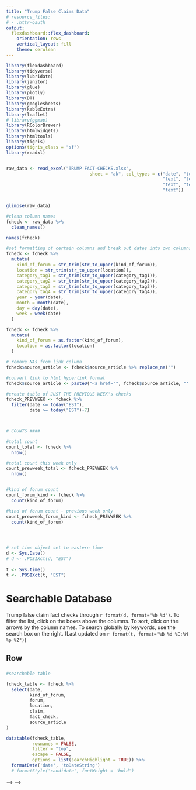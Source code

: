 ```yaml
---
title: "Trump False Claims Data"
# resource_files:
# - .httr-oauth
output:
  flexdashboard::flex_dashboard:
    orientation: rows
    vertical_layout: fill
    theme: cerulean
---
```


```r

library(flexdashboard)
library(tidyverse)
library(lubridate)
library(janitor)
library(glue)
library(plotly)
library(DT)
library(googlesheets)
library(kableExtra)
library(leaflet)
# library(ggmap)
library(RColorBrewer)
library(htmlwidgets)
library(htmltools)
library(tigris)
options(tigris_class = "sf")
library(readxl)


raw_data <- read_excel("TRUMP FACT-CHECKS.xlsx", 
                                sheet = "ak", col_types = c("date", "text", 
                                                            "text", "text", "text", "text", "text", 
                                                            "text", "text", "text", "numeric", 
                                                            "text"))


glimpse(raw_data)

#clean column names
fcheck <- raw_data %>% 
  clean_names() 

names(fcheck)

#set formatting of certain columns and break out dates into own columns
fcheck <- fcheck %>% 
  mutate(
    kind_of_forum = str_trim(str_to_upper(kind_of_forum)),
    location = str_trim(str_to_upper(location)),
    category_tag1 = str_trim(str_to_upper(category_tag1)),
    category_tag2 = str_trim(str_to_upper(category_tag2)),
    category_tag3 = str_trim(str_to_upper(category_tag3)),
    category_tag4 = str_trim(str_to_upper(category_tag4)),
    year = year(date),
    month = month(date),
    day = day(date),
    week = week(date)
  )

fcheck <- fcheck %>% 
  mutate(
    kind_of_forum = as.factor(kind_of_forum),
    location = as.factor(location)
  )

# remove NAs from link column 
fcheck$source_article <- fcheck$source_article %>% replace_na("")

#convert link to html hyperlink format
fcheck$source_article <- paste0("<a href='", fcheck$source_article, "' target='_blank'>", fcheck$source_article, "</a>")

#create table of JUST THE PREVIOUS WEEK's checks
fcheck_PREVWEEK <- fcheck %>%
  filter(date <= today("EST"),
         date >= today("EST")-7)



# COUNTS ####

#total count
count_total <- fcheck %>% 
  nrow()

#total count this week only
count_prevweek_total <- fcheck_PREVWEEK %>% 
  nrow()


#kind of forum count
count_forum_kind <- fcheck %>% 
  count(kind_of_forum) 

#kind of forum count - previous week only
count_prevweek_forum_kind <- fcheck_PREVWEEK %>% 
  count(kind_of_forum) 




# set time object set to eastern time
d <- Sys.Date()
# d <- .POSIXct(d, "EST")
  
t <- Sys.time()
t <- .POSIXct(t, "EST")

```


Searchable Database 
===================================== 
Trump false claim fact checks through `r format(d, format="%b %d")`. To filter the list, click on the boxes above the columns. To sort, click on the arrows by the column names. To search globally by keywords, use the search box on the right. 
(Last updated on `r format(t, format="%B %d %I:%M %p %Z")`)


Row 
-----------------------------------------------------------------------

### {data-width=800}

```r

#searchable table

fcheck_table <- fcheck %>% 
  select(date,
         kind_of_forum,
         forum,
         location,
         claim,
         fact_check,
         source_article
)

datatable(fcheck_table, 
          rownames = FALSE, 
          filter = "top",
          escape = FALSE,
          options = list(searchHighlight = TRUE)) %>% 
  formatDate('date', 'toDateString')  
  # formatStyle('candidate', fontWeight = 'bold')


```


<!-- Summary Counts  -->
<!-- ===================================== -->


<!-- Row {data-height=200} -->
<!-- ----------------------------------------------------------------------- -->

<!-- ### Total CNN Fact Checks -->

<!-- ```{r} -->

<!-- tot <- nrow(fcheck) -->

<!-- valueBox(tot, icon = "fa-pencil", color = "lightblue") -->


<!-- ``` -->

<!-- ### Total candidates included -->

<!-- ```{r} -->

<!-- valueBox(cands_included, icon = "fa-users", color = "#A8E9A8") -->


<!-- ``` -->

<!-- ### Total number of subjects -->

<!-- ```{r} -->

<!-- valueBox(subjects_included, icon = "fa-book", color = "#f4a8a7") -->


<!-- ``` -->


<!-- Row {data-height=800} -->
<!-- ----------------------------------------------------------------------- -->


<!-- ### Totals by truth spectrum -->

<!-- ```{r} -->

<!-- byspectrum <- fcheck %>%  -->
<!--   count(spectrum_of_truth)  -->


<!-- d <- ggplot(data = byspectrum, aes(x = reorder(spectrum_of_truth, -n), y = n)) + -->
<!--   geom_col( -->
<!--     # color = "#848484", -->
<!--     fill = "lightblue") + -->
<!--   # coord_flip() + -->
<!--   theme_minimal() -->

<!-- d2 <- d + labs(x ="", y = "") + -->
<!--   theme(plot.title = element_text(hjust = 0.5)) + -->
<!--   # scale_fill_manual(values=cbPalette) + -->
<!--   theme(legend.title=element_blank()) + -->
<!--   theme(axis.text.x = element_text(angle = 45, hjust = 1)) -->

<!-- dd <- ggplotly(d2) -->

<!-- dd_nomenu <- dd %>% config(displayModeBar = FALSE) -->
<!-- dd_nomenu -->

<!-- # ggplot(corr.m, aes(x = reorder(miRNA, -value), y = value, fill = variable)) +  -->
<!-- #   geom_bar(stat = "identity") -->

<!-- ``` -->


<!-- ### Candidates with most fact checks -->

<!-- ```{r} -->

<!-- bycand <- fcheck %>%  -->
<!--   count(candidate) %>%  -->
<!--   arrange(desc(n)) %>%  -->
<!--   head() %>%  -->
<!--   ungroup() -->


<!-- e <- ggplot(data = bycand, aes(x = reorder(candidate, -n), y = n)) + -->
<!--   geom_col( -->
<!--     # color = "#848484", -->
<!--     fill = "#A8E9A8") + -->
<!--   # coord_flip() + -->
<!--   theme_minimal() -->

<!-- e2 <- e + labs(x ="", y = "") + -->
<!--   theme(plot.title = element_text(hjust = 0.5)) + -->
<!--   # scale_fill_manual(values=cbPalette) + -->
<!--   theme(legend.title=element_blank()) + -->
<!--   theme(axis.text.x = element_text(angle = 45, hjust = 1)) -->

<!-- ee <- ggplotly(e2) -->

<!-- ee_nomenu <- ee %>% config(displayModeBar = FALSE) -->
<!-- ee_nomenu -->


<!-- ``` -->


<!-- <!-- Row  --> -->
<!-- <!-- ----------------------------------------------------------------------- --> -->

<!-- ### Most common subjects -->

<!-- ```{r} -->

<!-- bysubject <- fcheck %>%  -->
<!--   count(subject) %>%  -->
<!--   arrange(desc(n)) %>%  -->
<!--   head() %>%  -->
<!--   ungroup() -->


<!-- e <- ggplot(data = bysubject, aes(x = reorder(subject, -n), y = n)) + -->
<!--   geom_col( -->
<!--     # color = "#848484", -->
<!--     fill = "#f4a8a7") + -->
<!--   # coord_flip() + -->
<!--   theme_minimal() -->

<!-- e2 <- e + labs(x ="", y = "") + -->
<!--   theme(plot.title = element_text(hjust = 0.5)) + -->
<!--   # scale_fill_manual(values=cbPalette) + -->
<!--   theme(legend.title=element_blank()) + -->
<!--   theme(axis.text.x = element_text(angle = 45, hjust = 1)) -->

<!-- ee <- ggplotly(e2) -->

<!-- ee_nomenu <- ee %>% config(displayModeBar = FALSE) -->
<!-- ee_nomenu -->


<!-- ``` -->


